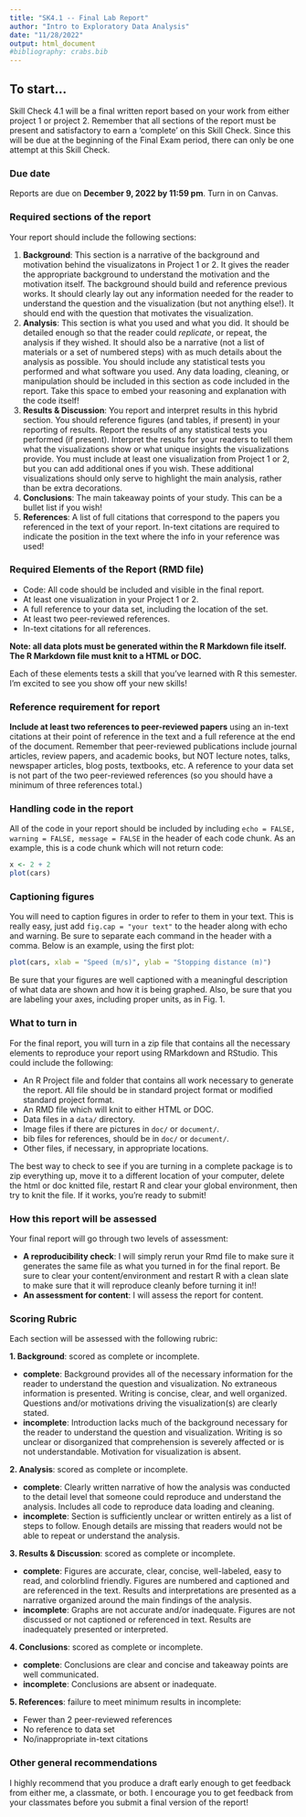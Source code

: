 ```yaml
---
title: "SK4.1 -- Final Lab Report"
author: "Intro to Exploratory Data Analysis"
date: "11/28/2022"
output: html_document
#bibliography: crabs.bib
---
```


## To start...

Skill Check 4.1 will be a final written report based on your work from either project 1 or project 2. Remember that all sections of the report must be present and satisfactory to earn a 'complete' on this Skill Check. Since this will be due at the beginning of the Final Exam period, there can only be one attempt at this Skill Check.

### Due date

Reports are due on __December 9, 2022 by 11:59 pm__. Turn in on Canvas. 

### Required sections of the report

Your report should include the following sections: 

 1. __Background__: This section is a narrative of the background and motivation behind the visualizatons in Project 1 or 2. It gives the reader the appropriate background to understand the motivation and the motivation itself. The background should build and reference previous works. It should clearly lay out any information needed for the reader to understand the question and the visualization (but not anything else!). It should end with the question that motivates the visualization. 
 2. __Analysis__: This section is what you used and what you did. It should be detailed enough so that the reader could _replicate_, or repeat, the analysis if they wished. It should also be a narrative (not a list of materials or a set of numbered steps) with as much details about the analysis as possible. You should include any statistical tests you performed and what software you used. Any data loading, cleaning, or manipulation should be included in this section as code included in the report. Take this space to embed your reasoning and explanation with the code itself! 
 3. __Results & Discussion__: You report and interpret results in this hybrid section. You should reference figures (and tables, if present) in your reporting of results. Report the results of any statistical tests you performed (if present). Interpret the results for your readers to tell them what the visualizations show or what unique insights the visualizations provide. You must include at least one visualization from Project 1 or 2, but you can add additional ones if you wish. These additional visualizations should only serve to highlight the main analysis, rather than be extra decorations.
 4. __Conclusions__: The main takeaway points of your study. This can be a bullet list if you wish! 
 5. __References__: A list of full citations that correspond to the papers you referenced in the text of your report. In-text citations are required to indicate the position in the text where the info in your reference was used!
 
### Required Elements of the Report (RMD file)
 
 * Code: All code should be included and visible in the final report. 
 * At least one visualization in your Project 1 or 2. 
 * A full reference to your data set, including the location of the set.
 * At least two peer-reviewed references.
 * In-text citations for all references.
 
__Note: all data plots must be generated within the R Markdown file itself. The R Markdown file must knit to a HTML or DOC.__

Each of these elements tests a skill that you've learned with R this semester. I'm excited to see you show off your new skills!


### Reference requirement for report

__Include at least two references to peer-reviewed papers__ using an in-text citations at their point of reference in the text and a full reference at the end of the document. Remember that peer-reviewed publications include journal articles, review papers, and academic books, but NOT lecture notes, talks, newspaper articles, blog posts, textbooks, etc. A reference to your data set is not part of the two peer-reviewed references (so you should have a minimum of three references total.)


### Handling code in the report

All of the code in your report should be included by including `echo = FALSE, warning = FALSE, message = FALSE` in the header of each code chunk. As an example, this is a code chunk which will not return code: 
```r
x <- 2 + 2
plot(cars)
```



### Captioning figures

You will need to caption figures in order to refer to them in your text. This is really easy, just add `fig.cap = "your text"` to the header along with echo and warning. Be sure to separate each command in the header with a comma. Below is an example, using the first plot:

```r
plot(cars, xlab = "Speed (m/s)", ylab = "Stopping distance (m)")
```

Be sure that your figures are well captioned with a meaningful description of what data are shown and how it is being graphed. Also, be sure that you are labeling your axes, including proper units, as in Fig. 1. 


### What to turn in

For the final report, you will turn in a zip file that contains all the necessary elements to reproduce your report using RMarkdown and RStudio. This could include the following:
 
 * An R Project file and folder that contains all work necessary to generate the report. All file should be in standard project format or modified standard project format. 
 * An RMD file which will knit to either HTML or DOC. 
 * Data files in a `data/` directory. 
 * Image files if there are pictures in `doc/` or `document/`.
 * bib files for references, should be in `doc/` or `document/`.
 * Other files, if necessary, in appropriate locations.
 
The best way to check to see if you are turning in a complete package is to zip everything up, move it to a different location of your computer, delete the html or doc knitted file, restart R and clear your global environment, then try to knit the file. If it works, you're ready to submit! 


### How this report will be assessed

Your final report will go through two levels of assessment: 

 * __A reproducibility check__: I will simply rerun your Rmd file to make sure it generates the same file as what you turned in for the final report. Be sure to clear your content/environment and restart R with a clean slate to make sure that it will reproduce cleanly before turning it in!!
 * __An assessment for content__: I will assess the report for content. 


### Scoring Rubric

Each section will be assessed with the following rubric: 

 __1. Background__: scored as complete or incomplete.

+ __complete__: Background provides all of the necessary information for the reader to understand the question and visualization. No extraneous information is presented. Writing is concise, clear, and well organized. Questions and/or motivations driving the visualization(s) are clearly stated. 
+ __incomplete__: Introduction lacks much of the background necessary for the reader to understand the question and visualization. Writing is so unclear or disorganized that comprehension is severely affected or is not understandable. Motivation for visualization is absent.

__2. Analysis__: scored as complete or incomplete.

+ __complete__: Clearly written narrative of how the analysis was conducted to the detail level that someone could reproduce and understand the analysis. Includes all code to reproduce data loading and cleaning. 
+ __incomplete__:  Section is sufficiently unclear or written entirely as a list of steps to follow. Enough details are missing that readers would not be able to repeat or understand the analysis. 

__3. Results & Discussion__: scored as complete or incomplete.

+ __complete__: Figures are accurate, clear, concise, well-labeled, easy to read, and colorblind friendly. Figures are numbered and captioned and are referenced in the text. Results and interpretations are presented as a narrative organized around the main findings of the analysis. 
+ __incomplete__: Graphs are not accurate and/or inadequate. Figures are not discussed or not captioned or referenced in text. Results are inadequately presented or interpreted.

__4. Conclusions__: scored as complete or incomplete.

+ __complete__: Conclusions are clear and concise and takeaway points are well communicated.
+ __incomplete__: Conclusions are absent or inadequate.

__5. References__: failure to meet minimum results in incomplete:

+ Fewer than 2 peer-reviewed references
+ No reference to data set
+ No/inappropriate in-text citations

### Other general recommendations

I highly recommend that you produce a draft early enough to get feedback from either me, a classmate, or both. I encourage you to get feedback from your classmates before you submit a final version of the report! 

